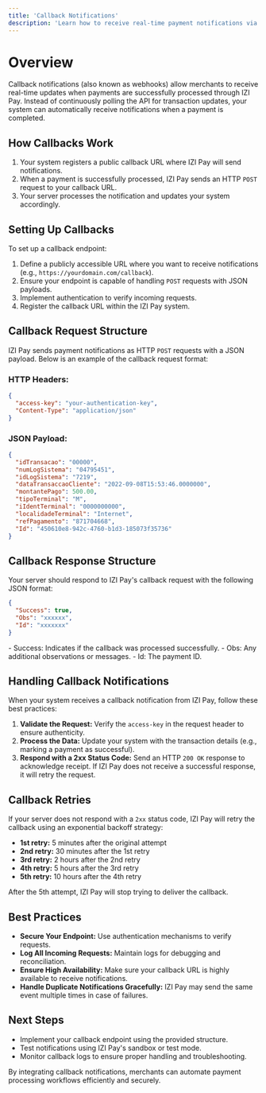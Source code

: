```yaml
---
title: 'Callback Notifications'
description: 'Learn how to receive real-time payment notifications via IZI Pay callbacks.'
---
```


# Overview

Callback notifications (also known as webhooks) allow merchants to receive real-time updates when payments are successfully processed through IZI Pay. Instead of continuously polling the API for transaction updates, your system can automatically receive notifications when a payment is completed.

## How Callbacks Work

1. Your system registers a public callback URL where IZI Pay will send notifications.
2. When a payment is successfully processed, IZI Pay sends an HTTP `POST` request to your callback URL.
3. Your server processes the notification and updates your system accordingly.

## Setting Up Callbacks

To set up a callback endpoint:

1. Define a publicly accessible URL where you want to receive notifications (e.g., `https://yourdomain.com/callback`).
2. Ensure your endpoint is capable of handling `POST` requests with JSON payloads.
3. Implement authentication to verify incoming requests.
4. Register the callback URL within the IZI Pay system.

## Callback Request Structure

IZI Pay sends payment notifications as HTTP `POST` requests with a JSON payload. Below is an example of the callback request format:

### HTTP Headers:
```json
{
  "access-key": "your-authentication-key",
  "Content-Type": "application/json"
}
```

### JSON Payload:
```json
{
  "idTransacao": "00000",
  "numLogSistema": "04795451",
  "idLogSistema": "7219",
  "dataTransaccaoCliente": "2022-09-08T15:53:46.0000000",
  "montantePago": 500.00,
  "tipoTerminal": "M",
  "iIdentTerminal": "0000000000",
  "localidadeTerminal": "Internet",
  "refPagamento": "871704668",
  "Id": "450610e8-942c-4760-b1d3-185073f35736"
}
```

## Callback Response Structure

Your server should respond to IZI Pay's callback request with the following JSON format:

```json
{
  "Success": true,
  "Obs": "xxxxxx",
  "Id": "xxxxxxx"
}
```
<Tip>
    - Success: Indicates if the callback was processed successfully.
    - Obs: Any additional observations or messages.
    - Id: The payment ID.
</Tip>


## Handling Callback Notifications

When your system receives a callback notification from IZI Pay, follow these best practices:

1. **Validate the Request:** Verify the `access-key` in the request header to ensure authenticity.
2. **Process the Data:** Update your system with the transaction details (e.g., marking a payment as successful).
3. **Respond with a 2xx Status Code:** Send an HTTP `200 OK` response to acknowledge receipt. If IZI Pay does not receive a successful response, it will retry the request.

## Callback Retries

If your server does not respond with a `2xx` status code, IZI Pay will retry the callback using an exponential backoff strategy:

- **1st retry:** 5 minutes after the original attempt
- **2nd retry:** 30 minutes after the 1st retry
- **3rd retry:** 2 hours after the 2nd retry
- **4th retry:** 5 hours after the 3rd retry
- **5th retry:** 10 hours after the 4th retry

<Warning>
    After the 5th attempt, IZI Pay will stop trying to deliver the callback.
</Warning>

## Best Practices

- **Secure Your Endpoint:** Use authentication mechanisms to verify requests.
- **Log All Incoming Requests:** Maintain logs for debugging and reconciliation.
- **Ensure High Availability:** Make sure your callback URL is highly available to receive notifications.
- **Handle Duplicate Notifications Gracefully:** IZI Pay may send the same event multiple times in case of failures.

## Next Steps

- Implement your callback endpoint using the provided structure.
- Test notifications using IZI Pay's sandbox or test mode.
- Monitor callback logs to ensure proper handling and troubleshooting.

<Tip>
    By integrating callback notifications, merchants can automate payment processing workflows efficiently and securely.
</Tip>

